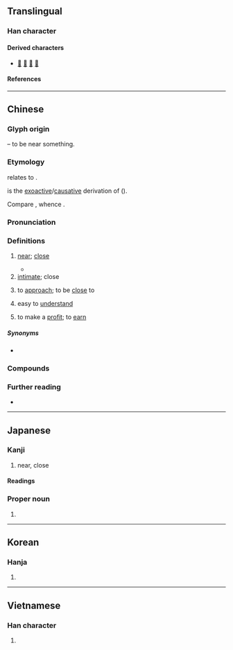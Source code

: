 {{character info}}
==Translingual==
{{stroke order|strokes=8}}

===Han character===
{{Han char|rn=162|rad=辵|as=04|sn=7|four=32302|canj=YHML|ids=⿺辶斤}}

====Derived characters====
* [[𠶌]] [[𣷯]] [[𨓢]] [[菦]]

====References====
{{Han ref|kx=1254.070|dkj=38752|dj=1736.180|hdz=63819.120|uh=8FD1}}

----

==Chinese==
{{zh-forms|alt=𣥍}}

===Glyph origin===
{{Han etym}}
{{Han compound|辵|斤|ls=psc|alt1=辶|c1=s|c2=p|t1=walk}} – to be near something.

===Etymology===
{{zh-ref|Karlgren (1933)}} relates {{och-l|近}} to {{och-l|幾|id=1|imminent}}.

{{och-l|近|id=2|to come near to; to approach}} is the [[exoactive]]/[[causative]] derivation of {{och-l|近|id=1|to be near}} ({{zh-ref|Schuessler, 2007}}).

Compare {{cog|mkh-vie-pro|*t-kəɲ}}, whence {{cog|vi|gần||near}}.

===Pronunciation===
{{zh-pron
|m=jìn
|m-s=jin4
|dg=җин3
|c=kan5,gan6
|c_note=kan5 - vernacular; gan6 - literary
|c-t=kin1,gin5
|c-t_note=kin1 - vernacular; gin5 - literary
|g=qin5
|h=pfs=khiun/khiûn
|j=jing3
|mb=gṳ̄ing
|md=gê̤ṳng
|mn=xm,tp,lk,km,mg,hc,sg:kūn/qz,jj,lk:kǔn/zz,kh,tn,yl,tc,pn:kīn/sx:kīrn
|mn-t=geng6
|w=3jjin
|x=jin5/jin4
|x_note=jin5 - vernacular; jin4 - literary
|mc=y
|oc=y
|ma=y
|ca=LL-Q9186-Justinrleung-近.wav
|cat=a,adv,v
}}

===Definitions===
{{zh-hanzi}}

# [[near]]; [[close]]
#: {{zh-x|住 越 近 越 容易 遲到。|Those who live closer to the destination are more likely to be late.}}
#: {{zh-x|我 屋企{kei5-2} 好 近{kan5} 學校。|My home is close to my school.|C}}
#: {{zh-x|現在 離 春節 越 來 越 近 了。|We are now getting closer to the Chinese New Year.}}
#* {{zh-x|夕陽 無限 好，只是 近 黃昏。||ref=9th century, {{w|Li Shangyin}}, {{w2|zh|s:zh:樂遊原 (李商隱)|樂遊原}}|CL}}
# [[intimate]]; close {{gl|on affectionate terms}}
#: {{zh-x|別 跟 他 走 得 太 近。|Don't be too close with him.}}
# to [[approach]]; to be [[close]] to
#: {{zh-x|近 千 人|nearly one thousand people}}
#: {{zh-x|年 近 四十|approaching forty}}
# easy to [[understand]]
#: {{zh-x|淺近|easy to understand}}
# {{lb|zh|Wenzhou Wu}} to make a [[profit]]; to [[earn]]

=====Synonyms=====
* {{s|intimate}}
{{zh-syn-saurus|親密}}

===Compounds===
{{zh-der|不近人情|不近情理|不遠不近|中近景|假性近視|傅近|最近|凡近|切近|四近|大近視眼|套近乎|將近|就近|左近|平易近人|平易近民|年近古稀|年近花甲|思深語近|急功近利|急功近名|性情相近|恤近忽遠|悅近來遠|愛遠惡近|抄近路|拉近|拉近乎|挨近|捨近務遠|捨近即遠|捨近求遠|接近|料遠若近|新近|方近|晚近|淺近|湊近|漸近|相近|短視近利|能近取譬|臨近|舍近謀遠|要近|親疏遠近|親近|言近指遠|言近旨遠|貴近|貴遠賤近|貴遠鄙近|貼近|走近|身遠心近|近上|近世|近世史|近乎|近人|近代|近似|近似值|近作|近來|近侍|近便|近傍|近前|近古|近名|近因|近在咫尺|近在眉睫|近在眼前|近年|近思錄|近悅遠來|近情|近情近理|近憂|近房|近攝鏡頭|近支|近新來|近旁|近日|近日點|近景|近期|近朱近墨|近東|近歲|近水樓臺|近況|近海|近海漁業|近火先燋|近焦攝影|近理|近甸|近畿|近視|近視眼|近程目標|近習|近臣|近處|近親|近觀|近郊|近郊農業|近鄉情怯|近鄰|近體詩|迫近|週近|逼近|道近易從|遠交近攻|遠愁近慮|遠近|遠近知名|遠近聞名|遠近馳名|鄙近|鄰近|鄰近色|附近|靠近|鞭辟近裡|馳名遠近}}

===Further reading===
* {{thcwd|4504}}

{{zh-cat|Beginning}}

----

==Japanese==

===Kanji===
{{ja-kanji|grade=2|rs=辵04}}

# near, close

====Readings====
{{ja-readings
|goon=ごん
|kanon=きん
|kanyoon=こん
|kun=ちか-い
}}

===Proper noun===
{{ja-pos|こん|proper}}

# {{surname|ja|sort=こん}}

----

==Korean==

===Hanja===
{{ko-hanja|[[가깝다|가까울]]|근}}

# {{hanja form of|근|[[near]]; [[close]]}}

----

==Vietnamese==

===Han character===
{{vi-readings|reading=[[cận]], [[cặn]], [[gàn]], [[gần]]|rs=辵04}}

# {{rfdef|vi|sort=辵04}}